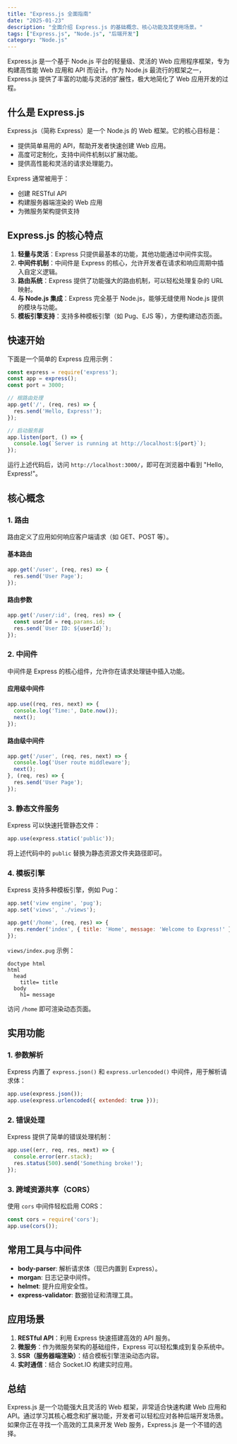 ```yaml
---
title: "Express.js 全面指南"
date: "2025-01-23"
description: "全面介绍 Express.js 的基础概念、核心功能及其使用场景。"
tags: ["Express.js", "Node.js", "后端开发"]
category: "Node.js"
---
```


Express.js 是一个基于 Node.js 平台的轻量级、灵活的 Web 应用程序框架，专为构建高性能 Web 应用和 API 而设计。作为 Node.js 最流行的框架之一，Express.js 提供了丰富的功能与灵活的扩展性，极大地简化了 Web 应用开发的过程。

## 什么是 Express.js

Express.js（简称 Express）是一个 Node.js 的 Web 框架。它的核心目标是：

- 提供简单易用的 API，帮助开发者快速创建 Web 应用。
- 高度可定制化，支持中间件机制以扩展功能。
- 提供高性能和灵活的请求处理能力。

Express 通常被用于：

- 创建 RESTful API
- 构建服务器端渲染的 Web 应用
- 为微服务架构提供支持

## Express.js 的核心特点

1. **轻量与灵活**：Express 只提供最基本的功能，其他功能通过中间件实现。
2. **中间件机制**：中间件是 Express 的核心，允许开发者在请求和响应周期中插入自定义逻辑。
3. **路由系统**：Express 提供了功能强大的路由机制，可以轻松处理复杂的 URL 映射。
4. **与 Node.js 集成**：Express 完全基于 Node.js，能够无缝使用 Node.js 提供的模块与功能。
5. **模板引擎支持**：支持多种模板引擎（如 Pug、EJS 等），方便构建动态页面。

## 快速开始

下面是一个简单的 Express 应用示例：

```javascript
const express = require('express');
const app = express();
const port = 3000;

// 根路由处理
app.get('/', (req, res) => {
  res.send('Hello, Express!');
});

// 启动服务器
app.listen(port, () => {
  console.log(`Server is running at http://localhost:${port}`);
});
```

运行上述代码后，访问 `http://localhost:3000/`，即可在浏览器中看到 "Hello, Express!"。

## 核心概念

### 1. 路由

路由定义了应用如何响应客户端请求（如 GET、POST 等）。

#### 基本路由

```javascript
app.get('/user', (req, res) => {
  res.send('User Page');
});
```

#### 路由参数

```javascript
app.get('/user/:id', (req, res) => {
  const userId = req.params.id;
  res.send(`User ID: ${userId}`);
});
```

### 2. 中间件

中间件是 Express 的核心组件，允许你在请求处理链中插入功能。

#### 应用级中间件

```javascript
app.use((req, res, next) => {
  console.log('Time:', Date.now());
  next();
});
```

#### 路由级中间件

```javascript
app.get('/user', (req, res, next) => {
  console.log('User route middleware');
  next();
}, (req, res) => {
  res.send('User Page');
});
```

### 3. 静态文件服务

Express 可以快速托管静态文件：

```javascript
app.use(express.static('public'));
```

将上述代码中的 `public` 替换为静态资源文件夹路径即可。

### 4. 模板引擎

Express 支持多种模板引擎，例如 Pug：

```javascript
app.set('view engine', 'pug');
app.set('views', './views');

app.get('/home', (req, res) => {
  res.render('index', { title: 'Home', message: 'Welcome to Express!' });
});
```

`views/index.pug` 示例：

```pug
doctype html
html
  head
    title= title
  body
    h1= message
```

访问 `/home` 即可渲染动态页面。

## 实用功能

### 1. 参数解析

Express 内置了 `express.json()` 和 `express.urlencoded()` 中间件，用于解析请求体：

```javascript
app.use(express.json());
app.use(express.urlencoded({ extended: true }));
```

### 2. 错误处理

Express 提供了简单的错误处理机制：

```javascript
app.use((err, req, res, next) => {
  console.error(err.stack);
  res.status(500).send('Something broke!');
});
```

### 3. 跨域资源共享（CORS）

使用 `cors` 中间件轻松启用 CORS：

```javascript
const cors = require('cors');
app.use(cors());
```

## 常用工具与中间件

- **body-parser**: 解析请求体（现已内置到 Express）。
- **morgan**: 日志记录中间件。
- **helmet**: 提升应用安全性。
- **express-validator**: 数据验证和清理工具。

## 应用场景

1. **RESTful API**：利用 Express 快速搭建高效的 API 服务。
2. **微服务**：作为微服务架构的基础组件，Express 可以轻松集成到复杂系统中。
3. **SSR（服务器端渲染）**：结合模板引擎渲染动态内容。
4. **实时通信**：结合 Socket.IO 构建实时应用。

## 总结

Express.js 是一个功能强大且灵活的 Web 框架，非常适合快速构建 Web 应用和 API。通过学习其核心概念和扩展功能，开发者可以轻松应对各种后端开发场景。如果你正在寻找一个高效的工具来开发 Web 服务，Express.js 是一个不错的选择。

